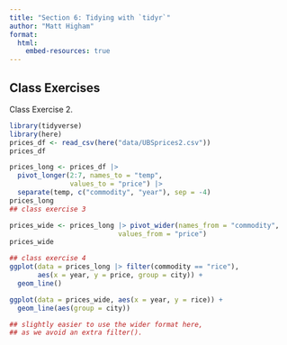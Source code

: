 ```yaml
---
title: "Section 6: Tidying with `tidyr`"
author: "Matt Higham"
format: 
  html:
    embed-resources: true
---
```


## Class Exercises 

Class Exercise 2.

```r
library(tidyverse)
library(here)
prices_df <- read_csv(here("data/UBSprices2.csv"))
prices_df

prices_long <- prices_df |>
  pivot_longer(2:7, names_to = "temp",
               values_to = "price") |>
  separate(temp, c("commodity", "year"), sep = -4)
prices_long
## class exercise 3

prices_wide <- prices_long |> pivot_wider(names_from = "commodity",
                           values_from = "price")
prices_wide

## class exercise 4
ggplot(data = prices_long |> filter(commodity == "rice"),
       aes(x = year, y = price, group = city)) +
  geom_line()

ggplot(data = prices_wide, aes(x = year, y = rice)) +
  geom_line(aes(group = city))

## slightly easier to use the wider format here,
## as we avoid an extra filter().
```